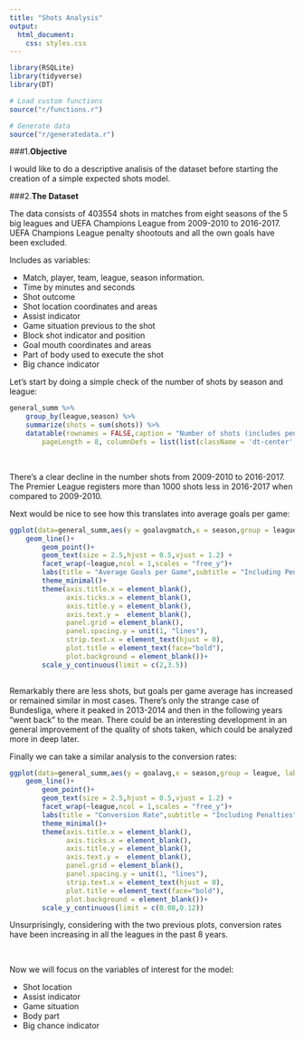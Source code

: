 ```yaml
---
title: "Shots Analysis"
output:
  html_document:
    css: styles.css
---
```


```r
library(RSQLite)
library(tidyverse)
library(DT)

# Load custom functions 
source("r/functions.r")

# Generate data
source("r/generatedata.r")

```
###1.**Objective**

I would like to do a descriptive analisis of the dataset before starting the creation of a simple expected shots model.

###2.**The Dataset**

The data consists of 403554 shots in matches from eight seasons of the 5 big leagues and UEFA Champions League from 2009-2010 to 2016-2017. UEFA Champions League penalty shootouts and all the own goals have been excluded.

Includes as variables:

+ Match, player, team, league, season information.
+ Time by minutes and seconds
+ Shot outcome
+ Shot location coordinates and areas
+ Assist indicator
+ Game situation previous to the shot
+ Block shot indicator and position
+ Goal mouth coordinates and areas
+ Part of body used to execute the shot
+ Big chance indicator

Let's start by doing a simple check of the number of shots by season and league:

```r
general_summ %>%
    group_by(league,season) %>%
    summarize(shots = sum(shots)) %>%
    datatable(rownames = FALSE,caption = "Number of shots (includes penalties)", class = "cell-border stripe",options = list(
        pageLength = 8, columnDefs = list(list(className = 'dt-center', targets = "_all"))))

```

&nbsp;

There's a clear decline in the number shots from 2009-2010 to 2016-2017. The Premier League registers more than 1000 shots less in 2016-2017 when compared to 2009-2010.

Next would be nice to see how this translates into average goals per game:

```r

ggplot(data=general_summ,aes(y = goalavgmatch,x = season,group = league, label = round(goalavgmatch,2)))+
    geom_line()+
        geom_point()+
        geom_text(size = 2.5,hjust = 0.5,vjust = 1.2) +
        facet_wrap(~league,ncol = 1,scales = "free_y")+
        labs(title = "Average Goals per Game",subtitle = "Including Penalties")+
        theme_minimal()+
        theme(axis.title.x = element_blank(),
              axis.ticks.x = element_blank(),
              axis.title.y = element_blank(),
              axis.text.y =  element_blank(),
              panel.grid = element_blank(),
              panel.spacing.y = unit(1, "lines"),
              strip.text.x = element_text(hjust = 0),
              plot.title = element_text(face="bold"),
              plot.background = element_blank())+
        scale_y_continuous(limit = c(2,3.5))
        
```

Remarkably there are less shots, but goals per game average has increased or remained similar in most cases. There's only the strange case of Bundesliga, where it peaked in 2013-2014 and then in the following years "went back" to the mean. There could be an interesting development in an general improvement of the quality of shots taken, which could be analyzed more in deep later.

Finally we can take a similar analysis to the conversion rates:

```r
ggplot(data=general_summ,aes(y = goalavg,x = season,group = league, label = round(goalavg*100,2)))+
    geom_line()+
        geom_point()+
        geom_text(size = 2.5,hjust = 0.5,vjust = 1.2) +
        facet_wrap(~league,ncol = 1,scales = "free_y")+
        labs(title = "Conversion Rate",subtitle = "Including Penalties")+
        theme_minimal()+
        theme(axis.title.x = element_blank(),
              axis.ticks.x = element_blank(),
              axis.title.y = element_blank(),
              axis.text.y =  element_blank(),
              panel.grid = element_blank(),
              panel.spacing.y = unit(1, "lines"),
              strip.text.x = element_text(hjust = 0),
              plot.title = element_text(face="bold"),
              plot.background = element_blank())+
        scale_y_continuous(limit = c(0.08,0.12))

```
Unsurprisingly, considering with the two previous plots, conversion rates have been increasing in all the leagues in the past 8 years.

&nbsp;

Now we will focus on the variables of interest for the model:

+ Shot location
+ Assist indicator
+ Game situation
+ Body part
+ Big chance indicator



